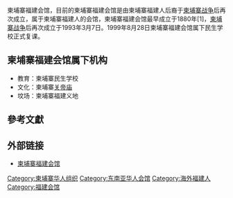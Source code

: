 
柬埔寨福建会馆，目前的柬埔寨福建会馆是由柬埔寨福建人后裔于[[柬埔寨战争|柬埔寨战争]]后再次成立，属于柬埔寨福建人的会馆，柬埔寨福建会馆最早成立于1880年[1]，[[柬埔寨战争|柬埔寨战争]]后再次成立于1993年3月7日。1999年8月28日柬埔寨福建会馆属下民生学校正式复课。

==柬埔寨福建会馆属下机构==
*教育：柬埔寨民生学校
*文化：柬埔寨[[关帝庙|关帝庙]]
*坟场：柬埔寨福建义地

==參考文獻==
{{reflist}}
==外部链接==
*[http://www.fujianms.org/ 柬埔寨福建会馆] {{Wayback|url=http://www.fujianms.org/ |date=20180326003058 }}

[[Category:柬埔寨华人组织|Category:柬埔寨华人组织]]
[[Category:东南亚华人会馆|Category:东南亚华人会馆]]
[[Category:海外福建人|Category:海外福建人]]
[[Category:福建会馆|Category:福建会馆]]